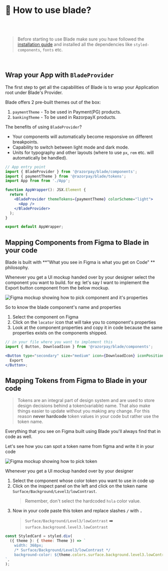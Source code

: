 
<Meta title="Guides/How to use?" />

# 👀 How to use blade?

<br />
<br />

> Before starting to use Blade make sure you have followed the [installation guide](/story/guides-installation--page&globals=measureEnabled:false#%EF%B8%8F-installation) and installed all the dependencies like `styled-components`, `fonts` etc.

<br />

## Wrap your App with `BladeProvider`

The first step to get all the capabilities of Blade is to wrap your Application root under Blade's Provider.

Blade offers 2 pre-built themes out of the box:

1. `paymentTheme` - To be used in Payment(PG) products.
2. `bankingTheme` - To be used in RazorpayX products.

The benefits of using `BladeProvider`?

- Your components will automatically become responsive on different breakpoints.
- Capability to switch between light mode and dark mode.
- Units for typography and other layouts (where to use `px`, `rem` etc. will automatically be handled).

```jsx
// App entry point
import { BladeProvider } from '@razorpay/blade/components';
import { paymentTheme } from '@razorpay/blade/tokens';
import App from from './App';

function AppWrapper(): JSX.Element {
  return (
    <BladeProvider themeTokens={paymentTheme} colorScheme="light">
      <App />
    </BladeProvider>
  );
}

export default AppWrapper;
```

## Mapping Components from Figma to Blade in your code

Blade is built with **"What you see in Figma is what you get on Code" ** philosophy.

Whenever you get a UI mockup handed over by your designer select the component you want to build. for eg: let's say I want to implement the Export button component from the below mockup.

<img src={figmaComponent} alt="Figma mockup showing how to pick component and it's properties" />

So to know the blade component's name and properties

1. Select the component on Figma
2. Click on the `locator` icon that will take you to component's properties
3. Look at the component properties and copy it in code because the same properties exists on the components shipped.

```jsx
// in your file where you want to implement this
import { Button, DownloadIcon } from '@razorpay/blade/components';

<Button type="secondary" size="medium" icon={DownloadIcon} iconPosition="left">
  Export
</Button>;
```

## Mapping Tokens from Figma to Blade in your code

> Tokens are an integral part of design system and are used to store design decisions behind a token(variable) name. That also make things easier to update without you making any change. For this reason **never hardcode** token values in your code but rather use the token name.

Everything that you see on Figma built using Blade you'll always find that in code as well.

Let's see how you can spot a token name from figma and write it in your code

<img src={figmaToken} alt="Figma mockup showing how to pick token" />

Whenever you get a UI mockup handed over by your designer

1. Select the component whose color token you want to use in code up
2. Click on the inspect panel on the left and click on the token name `Surface/Background/Level3/lowContrast`.
   > Remember, don't select the hardcoded `hsla` color value.
3. Now in your code paste this token and replace slashes **`/`** with **`.`**
   > `Surface/Background/Level3/lowContrast` ➡️ `surface.background.level3.lowContrast`

```jsx
const StyledCard = styled.div(
  ({ theme }: { theme: Theme }) => `
    width: 368px;
    /* Surface/Background/Level3/lowContrast */
    background-color: ${theme.colors.surface.background.level3.lowContrast};
`,
);
```
